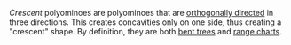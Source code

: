 _Crescent_ polyominoes are polyominoes that are [orthogonally directed](/glossary/orthogonally-directed) in three directions. This creates concavities only on one side, thus creating a "crescent" shape. By definition, they are both [bent trees](/classes/bent-tree) and [range charts](/classes/range-chart).
